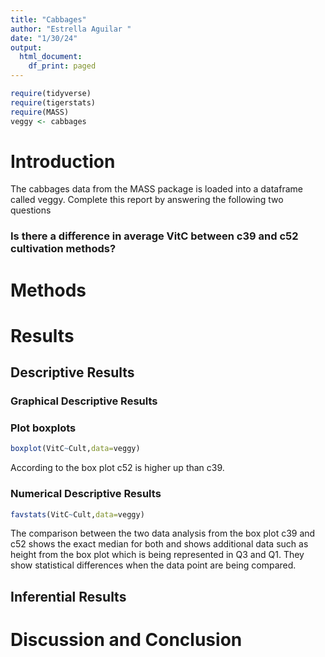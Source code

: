 ```yaml
---
title: "Cabbages"
author: "Estrella Aguilar "
date: "1/30/24"
output:
  html_document:
    df_print: paged
---
```


```r
require(tidyverse)
require(tigerstats)
require(MASS)
veggy <- cabbages
```

# Introduction

<!--In this section you explain what you are trying to show.  Where did the data come from?  What is the research or other question you are trying to answer?!-->
 The cabbages data from the MASS package is loaded into a dataframe called veggy. Complete this report by answering the following two questions  
 
### Is there a difference in average VitC between c39 and c52 cultivation methods?  

# Methods

<!--Decide on your methods:  use "variable analysis" or other appropriate descriptors.  Make sure to choose at least one graphical method and at least one numerical method.!-->

# Results

<!--Divide this section into two sub-sections:  One for your descriptive  results and one for your inferential results.!-->

## Descriptive Results

### Graphical Descriptive Results

<!--Graphical results here.  Make sure to show your code.  Provide appropriate labels for axes, giving units if possible, and provide a good title for the graph, too.  Use the graphical results to describe the patterns if any that exist in the data as focused toward the research question!-->
### Plot boxplots

```r
boxplot(VitC~Cult,data=veggy)
```
  
According to the box plot c52  is higher up than c39.
  
### Numerical Descriptive Results

<!--Numerical results go here. Use the numerical results to describe the patterns if any that exist in the data as focused toward the research question!-->

```r
favstats(VitC~Cult,data=veggy)
```
The comparison between the two data analysis from the box plot c39 and c52 shows the exact median for both and shows additional data such as height from the box plot which is being represented in Q3 and Q1. They show statistical differences when the data point are being compared.
  
## Inferential Results

<!--State hypothesis clearly.  Make sure your discussion of the inferential test covers all the aspects that the test output produces, such as test statistic, p-value etc.  Make a decision about the null hypothesis, explain the assumptions on which the selected test/procedure was based, and why the chosen procedure satisfys the assumptions and is appropriate to answer the research question!-->


# Discussion and Conclusion

<!--Discussion and conclusion here.  If you found a relationship be sure to consider whether the relationship occurs because one of the variavbles causes the other, or whether they perhasps are related for some other reason.  Watch the chapter 6 videos from the GeorgeTown videos collection.!-->

